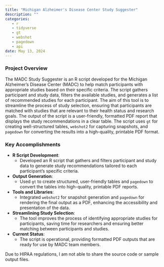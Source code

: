 ```yaml
---
title: "Michigan Alzheimer's Disease Center Study Suggester"
description: ""
categories: 
   - r
   - tidyverse
   - gt
   - webshot
   - pagedown
   - api
date: May 13, 2024
---
```


### Project Overview

The MADC Study Suggester is an R script developed for the Michigan Alzheimer's Disease Center (MADC) to help match participants with appropriate studies based on their specific criteria. The script gathers participant and study data, filters the available studies, and generates a list of recommended studies for each participant. The aim of this tool is to streamline the process of study selection, ensuring that participants are matched with studies that are relevant to their health status and research goals. The output of the script is a user-friendly, formatted PDF report that displays the study recommendations in a clear table. The script uses `gt` for creating well-structured tables, `webshot2` for capturing snapshots, and `pagedown` for converting the results into a high-quality, printable PDF format.

### Key Accomplishments

- **R Script Development**:  
  - Developed an R script that gathers and filters participant and study data to generate study recommendations tailored to each participant's specific criteria.
  
- **Output Generation**:  
  - Used `gt` to create structured, user-friendly tables and `pagedown` to convert the tables into high-quality, printable PDF reports.

- **Tools and Libraries**:  
  - Integrated `webshot2` for snapshot generation and `pagedown` for rendering the final output as a PDF, enhancing the accessibility and presentation of the data.

- **Streamlining Study Selection**:  
  - The tool improves the process of identifying appropriate studies for participants, saving time for researchers and ensuring better matching between participants and studies.

- **Current Status**:  
  - The script is operational, providing formatted PDF outputs that are ready for use by MADC team members.

Due to HIPAA regulations, I am not able to share the source code or sample output files. 

